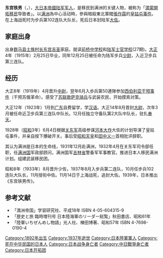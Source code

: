 {{Infobox Military Person
|name={{lang|ja|東宮 鉄男}}
|date of birth = 1892年8月17日
|date of death = {{death date and age|1937|11|14|1892|8|17}}{{KIA}}
|place of birth={{EOJ}}[[群馬县|群馬县]]
|place of death={{CHN-1928}}[[上海市|上海]]
|image=Kaneo Tōmiya.png
|caption=
|nickname=
|allegiance=大日本帝国陸軍
|serviceyears=1915年－1937年
|rank=大佐
|commands=
|unit=[[独立守備隊_(日本軍)|独立守備隊]]第2大隊中隊長<br/>[[歩兵第102連隊|歩兵第102連隊]]大隊長
|battles=[[西伯利亚干预|西伯利亚干预]]<br/>[[中国抗日战争|中日战争]]{{KIA}}
|awards=
|laterwork=
}}
{{japanese|japanese=東宮 鉄男（東宮 鐵男）|kana=とうみや かねお|romaji=Tōmiya Kaneo}}
'''东宫铁男'''（{{lang-ja|東宮 鉄男}}，{{bd|1892年|8月17日|1937年|11月14日|}}），[[大日本帝國陆军|大日本帝國陆军]][[军人|军人]]，是移民到满洲的关键人物，被称为「[[日本国策移民|満蒙開拓移民]]导致者」。以[[满洲|满洲]]為中心活动時，參與暗殺東北軍閥[[張作霖|張作霖]]的[[皇姑屯事件|皇姑屯事件]]。在上海战死时为步兵第102连队大队长，死后日本封陆军[[大佐|大佐]]。

== 家庭出身 ==

出身[[群马县|群马县]][[士族|士族]][[村长|村长]][[东宫吉圣|东宫吉圣]]家庭。就读[[前桥中学校|前桥中学校]]和[[陆军士官学校|陆军士官学校]](27期)。[[大正|大正]]4年（1915年）2月25日毕业，同年12月25日被任命为陆军步兵[[少尉|少尉]]，入近卫步兵第三连队。

== 经历 ==

大正8年（1919年）4月晋升[[中尉|中尉]]，翌年6月入歩兵第50連隊参加[[西伯利亚干预事件|西伯利亚干预事件]]（干预苏俄革命）。感受了[[苏联|苏联]][[歌萨克骑兵|歌萨克骑兵]]与武装农民，开始摸索对策。

大正12年（1923年）1月到[[广东|广东]]自费留学，学[[汉语|汉语]]。大正14年8月晋封[[大尉|大尉]]，次年3月被任命近卫步兵第三连队中队长。12月任独立守备队第2大队中队长，驻扎[[奉天|奉天]]。

1928年（[[昭和|昭和]]3年）6月4日根据[[关东军|关东军]]高级参谋[[河本大作|河本大作]]大佐的计划导演了皇姑屯事件，并亲自按下爆破开关。事后受[[昭和天皇|昭和天皇]]和[[田中义一|田中义一]]首相批评辞职。

其认为满洲是日本的生命线，1931年12月赴满洲，1932年4月在关东军司令部任职，任[[满洲国|满洲国]]军政部顾问，满洲国军[[吉林省|吉林省]]警备军军事教官。推进日本人移民满洲计划。组建武装移民团。

昭和8年（1933年）8月晋升少佐，1937年8月入步兵第二连队，10月任步兵102连队大队长，11月授衔中佐。11月14日于上海战死，追封大佐。1939年，日本推出《东宫铁男传》。

== 参考文献 == 

*「満洲帝国」学習研究社、平成18年 ISBN 4-05-604315-9
*「歴史と旅 臨時増刊号 日本陸海軍のリーダー総覧」秋田書店、昭和61年 
*「陸軍いちぜんめし物語」光人社、棟田博著、昭和57年 ISBN 4-7698-0190-4

[[Category:1892年出生|Category:1892年出生]]
[[Category:1937年逝世|Category:1937年逝世]]
[[Category:日本陸軍軍人|Category:日本陸軍軍人]]
[[Category:死在中华民国的日本人|Category:死在中华民国的日本人]]
[[Category:日本战争身亡者|Category:日本战争身亡者]]
[[Category:中日戰爭身亡者|Category:中日戰爭身亡者]]
[[Category:日本开拓团|Category:日本开拓团]]